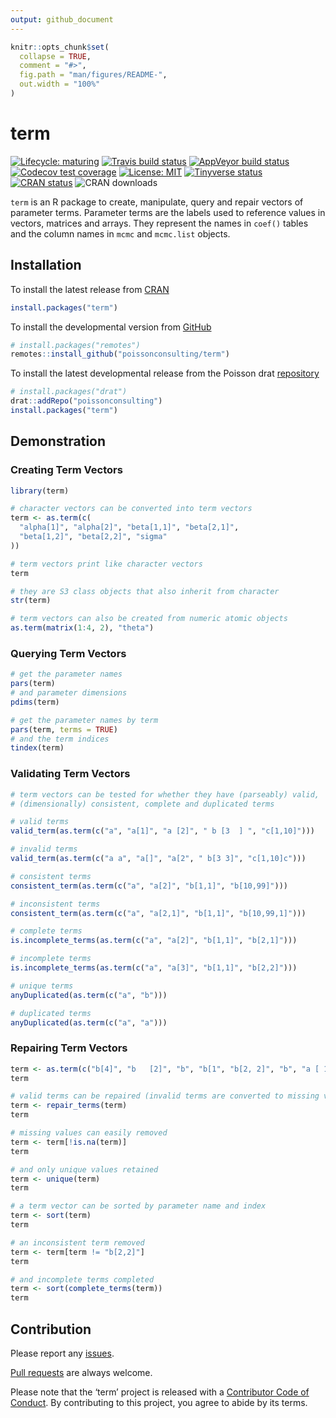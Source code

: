 ```yaml
---
output: github_document
---
```


<!-- README.md is generated from README.Rmd. Please edit that file -->

```r
knitr::opts_chunk$set(
  collapse = TRUE,
  comment = "#>",
  fig.path = "man/figures/README-",
  out.width = "100%"
)
```
# term

<!-- badges: start -->
[![Lifecycle: maturing](https://img.shields.io/badge/lifecycle-maturing-blue.svg)](https://www.tidyverse.org/lifecycle/#maturing)
[![Travis build status](https://travis-ci.com/poissonconsulting/term.svg?branch=master)](https://travis-ci.com/poissonconsulting/term)
[![AppVeyor build status](https://ci.appveyor.com/api/projects/status/github/poissonconsulting/term?branch=master&svg=true)](https://ci.appveyor.com/project/poissonconsulting/term)
[![Codecov test coverage](https://codecov.io/gh/poissonconsulting/term/branch/master/graph/badge.svg)](https://codecov.io/gh/poissonconsulting/term?branch=master)
[![License: MIT](https://img.shields.io/badge/License-MIT-green.svg)](https://opensource.org/licenses/MIT)
[![Tinyverse status](https://tinyverse.netlify.com/badge/term)](https://CRAN.R-project.org/package=term)
[![CRAN status](https://www.r-pkg.org/badges/version/term)](https://cran.r-project.org/package=term)
![CRAN downloads](http://cranlogs.r-pkg.org/badges/term)
<!-- badges: end -->

`term` is an R package to create, manipulate, query and repair vectors of parameter terms.
Parameter terms are the labels used to reference values in vectors, matrices and arrays.
They represent the names in `coef()` tables and the column names in 
`mcmc` and `mcmc.list` objects.

## Installation 

To install the latest release from [CRAN](https://cran.r-project.org)
```r
install.packages("term")
```

To install the developmental version from [GitHub](https://github.com/poissonconsulting/term)
```r
# install.packages("remotes")
remotes::install_github("poissonconsulting/term")
```

To install the latest developmental release from the Poisson drat [repository](https://github.com/poissonconsulting/drat)
```r
# install.packages("drat")
drat::addRepo("poissonconsulting")
install.packages("term")
```

## Demonstration

### Creating Term Vectors
```r
library(term)

# character vectors can be converted into term vectors
term <- as.term(c(
  "alpha[1]", "alpha[2]", "beta[1,1]", "beta[2,1]",
  "beta[1,2]", "beta[2,2]", "sigma"
))

# term vectors print like character vectors
term

# they are S3 class objects that also inherit from character
str(term)

# term vectors can also be created from numeric atomic objects
as.term(matrix(1:4, 2), "theta")
```

### Querying Term Vectors
```r
# get the parameter names
pars(term)
# and parameter dimensions
pdims(term)

# get the parameter names by term
pars(term, terms = TRUE)
# and the term indices
tindex(term)
```

### Validating Term Vectors
```r
# term vectors can be tested for whether they have (parseably) valid,
# (dimensionally) consistent, complete and duplicated terms

# valid terms
valid_term(as.term(c("a", "a[1]", "a [2]", " b [3  ] ", "c[1,10]")))

# invalid terms
valid_term(as.term(c("a a", "a[]", "a[2", " b[3 3]", "c[1,10]c")))

# consistent terms
consistent_term(as.term(c("a", "a[2]", "b[1,1]", "b[10,99]")))

# inconsistent terms
consistent_term(as.term(c("a", "a[2,1]", "b[1,1]", "b[10,99,1]")))

# complete terms
is.incomplete_terms(as.term(c("a", "a[2]", "b[1,1]", "b[2,1]")))

# incomplete terms
is.incomplete_terms(as.term(c("a", "a[3]", "b[1,1]", "b[2,2]")))

# unique terms
anyDuplicated(as.term(c("a", "b")))

# duplicated terms
anyDuplicated(as.term(c("a", "a")))
```

### Repairing Term Vectors
```r
term <- as.term(c("b[4]", "b   [2]", "b", "b[1", "b[2, 2]", "b", "a [ 1 ] ", NA))
term

# valid terms can be repaired (invalid terms are converted to missing values)
term <- repair_terms(term)
term

# missing values can easily removed
term <- term[!is.na(term)]
term

# and only unique values retained
term <- unique(term)
term

# a term vector can be sorted by parameter name and index
term <- sort(term)
term

# an inconsistent term removed
term <- term[term != "b[2,2]"]
term

# and incomplete terms completed
term <- sort(complete_terms(term))
term
```

## Contribution

Please report any [issues](https://github.com/poissonconsulting/term/issues).

[Pull requests](https://github.com/poissonconsulting/term/pulls) are always welcome.

Please note that the 'term' project is released with a [Contributor Code of Conduct](https://poissonconsulting.github.io/term/CODE_OF_CONDUCT.html).
By contributing to this project, you agree to abide by its terms.
